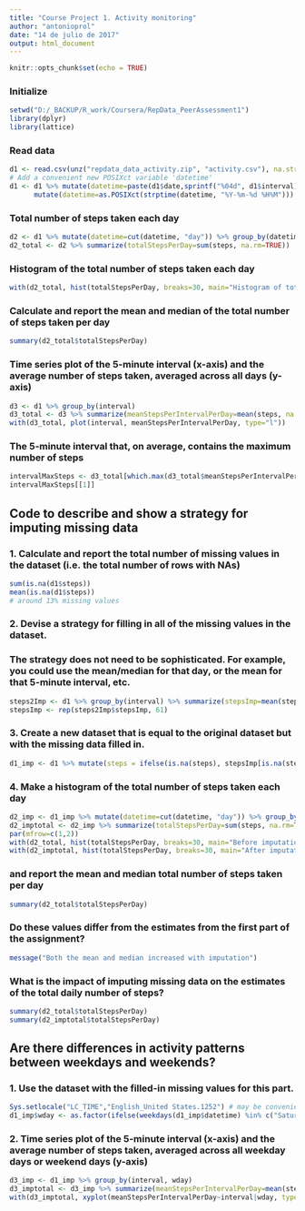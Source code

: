 ```yaml
---
title: "Course Project 1. Activity monitoring"
author: "antonioprol"
date: "14 de julio de 2017"
output: html_document
---
```


```r
knitr::opts_chunk$set(echo = TRUE)
```

### Initialize
``` r
setwd("D:/_BACKUP/R_work/Coursera/RepData_PeerAssessment1")
library(dplyr)
library(lattice)
```

### Read data
``` r
d1 <- read.csv(unz("repdata_data_activity.zip", "activity.csv"), na.strings = "NA", stringsAsFactors = FALSE)
# Add a convenient new POSIXct variable 'datetime'
d1 <- d1 %>% mutate(datetime=paste(d1$date,sprintf("%04d", d1$interval),sep=" ")) %>%
      mutate(datetime=as.POSIXct(strptime(datetime, "%Y-%m-%d %H%M")))
```

### Total number of steps taken each day
``` r
d2 <- d1 %>% mutate(datetime=cut(datetime, "day")) %>% group_by(datetime)
d2_total <- d2 %>% summarize(totalStepsPerDay=sum(steps, na.rm=TRUE))
```

### Histogram of the total number of steps taken each day
``` r
with(d2_total, hist(totalStepsPerDay, breaks=30, main="Histogram of total steps taken each day"))
```

### Calculate and report the mean and median of the total number of steps taken per day
``` r
summary(d2_total$totalStepsPerDay)
```

### Time series plot of the 5-minute interval (x-axis) and the average number of steps taken, averaged across all days (y-axis)
``` r
d3 <- d1 %>% group_by(interval)
d3_total <- d3 %>% summarize(meanStepsPerIntervalPerDay=mean(steps, na.rm=TRUE))
with(d3_total, plot(interval, meanStepsPerIntervalPerDay, type="l"))
```

### The 5-minute interval that, on average, contains the maximum number of steps
``` r
intervalMaxSteps <- d3_total[which.max(d3_total$meanStepsPerIntervalPerDay),"interval"]
intervalMaxSteps[[1]]
```

## Code to describe and show a strategy for imputing missing data
### 1. Calculate and report the total number of missing values in the dataset (i.e. the total number of rows with NAs)
``` r
sum(is.na(d1$steps))
mean(is.na(d1$steps))
# around 13% missing values
```

### 2. Devise a strategy for filling in all of the missing values in the dataset.
### The strategy does not need to be sophisticated. For example, you could use the mean/median for that day, or the mean for that 5-minute interval, etc.
``` r
steps2Imp <- d1 %>% group_by(interval) %>% summarize(stepsImp=mean(steps, na.rm=TRUE))
stepsImp <- rep(steps2Imp$stepsImp, 61)
```

### 3. Create a new dataset that is equal to the original dataset but with the missing data filled in.
``` r
d1_imp <- d1 %>% mutate(steps = ifelse(is.na(steps), stepsImp[is.na(steps)], steps))
```

### 4. Make a histogram of the total number of steps taken each day
``` r
d2_imp <- d1_imp %>% mutate(datetime=cut(datetime, "day")) %>% group_by(datetime)
d2_imptotal <- d2_imp %>% summarize(totalStepsPerDay=sum(steps, na.rm=TRUE))
par(mfrow=c(1,2))
with(d2_total, hist(totalStepsPerDay, breaks=30, main="Before imputation"))
with(d2_imptotal, hist(totalStepsPerDay, breaks=30, main="After imputation"))
```

### and report the mean and median total number of steps taken per day
``` r
summary(d2_total$totalStepsPerDay)
```

### Do these values differ from the estimates from the first part of the assignment?
``` r
message("Both the mean and median increased with imputation")
```

### What is the impact of imputing missing data on the estimates of the total daily number of steps?
``` r
summary(d2_total$totalStepsPerDay)
summary(d2_imptotal$totalStepsPerDay)
```

## Are there differences in activity patterns between weekdays and weekends?
### 1. Use the dataset with the filled-in missing values for this part.
``` r
Sys.setlocale("LC_TIME","English_United States.1252") # may be convenient
d1_imp$wday <- as.factor(ifelse(weekdays(d1_imp$datetime) %in% c("Saturday", "Sunday"), "weekend", "weekday"))
```

### 2. Time series plot of the 5-minute interval (x-axis) and the average number of steps taken, averaged across all weekday days or weekend days (y-axis)
``` r
d3_imp <- d1_imp %>% group_by(interval, wday)
d3_imptotal <- d3_imp %>% summarize(meanStepsPerIntervalPerDay=mean(steps, na.rm=TRUE))
with(d3_imptotal, xyplot(meanStepsPerIntervalPerDay~interval|wday, type="l", layout=c(1,2)))
```

